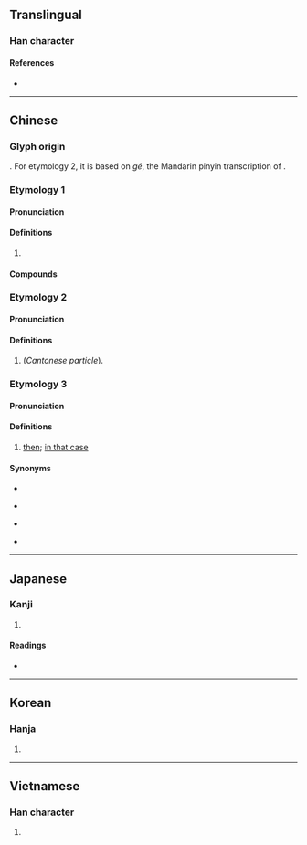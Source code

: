 {{character info}}
==Translingual==

===Han character===
{{Han char|rn=30|rad=口|as=13|sn=16|four=64027|canj=RTAV|ids=⿰口葛}}

====References====
* {{Han ref|kx=0211.121|dkj=04426|hdz=10681.080|uh=5676|ud=22134|bh=BEBF|bd=48831}}

----

==Chinese==

===Glyph origin===
{{Han compound|口|葛|ls=psc|c1=s|c2=p|t1=mouth|no_och2=1}}. For etymology 2, it is based on ''gé'', the Mandarin pinyin transcription of {{m|zh|葛}}.

===Etymology 1===
{{zh-forms}}

====Pronunciation====
{{zh-pron
|m=gá,gé
|c=gaa1,got3
|h=pfs=
|md=
|mn=
|w=4keq
|mc=
|oc=
|cat=
}}

====Definitions====
{{zh-hanzi}}

# {{n-g|[[use]]d in [[transcription]]s}}

====Compounds====
{{zh-der|噶個點兒|喀什噶爾|噶大克|噶廈|噶舉派|噶當派|噶倫|噶爾丹|準噶爾|噶倫堡|噶爾|噶瑪蘭|吐噶喇列島|坦噶尼喀}}

===Etymology 2===

====Pronunciation====
{{zh-pron
|c=ge3
|cat=part
}}

====Definitions====
{{zh-hanzi}}

# {{lb|zh|chiefly|Mainland China}} {{zh-alt-form|嘅|tr=ge3|dot=}} (''Cantonese particle'').

===Etymology 3===

====Pronunciation====
{{zh-pron
|w=4keq
|cat=conj
}}

====Definitions====
{{head|zh|conj}}

# {{lb|zh|Shanghainese Wu}} [[then]]; [[in that case]]

====Synonyms====
* {{zh-l|噶末}}
* {{q|Standard}} {{zh-l|那麼}}
* {{q|Cantonese}} {{zh-l|噉|tr=gam2}}
* {{q|Min Nan}} {{zh-l|按呢|[[án-ne]], [[án-ni]]}}

----

==Japanese==

===Kanji===
{{ja-kanji|grade=|rs=口13}}

# {{n-g|[[use]]d in [[transliteration]]s}}

====Readings====
* {{ja-readings|on=かつ, かち, が|kun=}}

----

==Korean==

===Hanja===
{{ko-hanja|hangeul=갈|rv=gal|mr=kal}}

# {{rfdef|ko|sort=口13}}

----

==Vietnamese==

===Han character===
{{vi-readings|reading=cát, gắt|rs=口13}}

# {{rfdef|vi|sort=口13}}